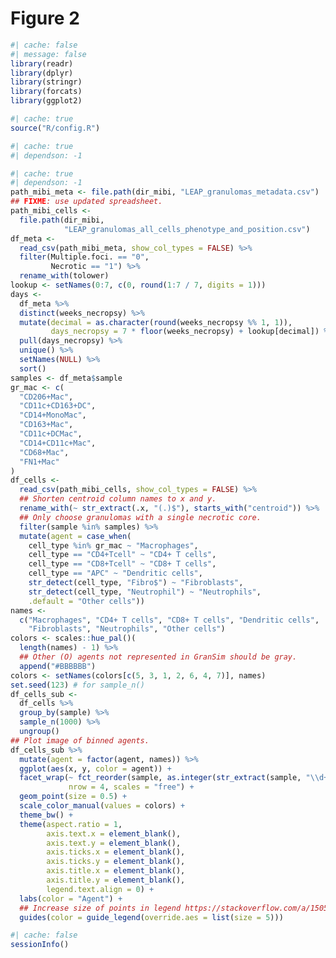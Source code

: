 # Figure 2

```r
#| cache: false
#| message: false
library(readr)
library(dplyr)
library(stringr)
library(forcats)
library(ggplot2)
```

```r
#| cache: true
source("R/config.R")
```

```r
#| cache: true
#| dependson: -1
```

```r
#| cache: true
#| dependson: -1
path_mibi_meta <- file.path(dir_mibi, "LEAP_granulomas_metadata.csv")
## FIXME: use updated spreadsheet.
path_mibi_cells <-
  file.path(dir_mibi,
            "LEAP_granulomas_all_cells_phenotype_and_position.csv")
df_meta <-
  read_csv(path_mibi_meta, show_col_types = FALSE) %>%
  filter(Multiple.foci. == "0",
         Necrotic == "1") %>%
  rename_with(tolower)
lookup <- setNames(0:7, c(0, round(1:7 / 7, digits = 1)))
days <-
  df_meta %>%
  distinct(weeks_necropsy) %>%
  mutate(decimal = as.character(round(weeks_necropsy %% 1, 1)),
         days_necropsy = 7 * floor(weeks_necropsy) + lookup[decimal]) %>%
  pull(days_necropsy) %>%
  unique() %>%
  setNames(NULL) %>%
  sort()
samples <- df_meta$sample
gr_mac <- c(
  "CD206+Mac",
  "CD11c+CD163+DC",
  "CD14+MonoMac",
  "CD163+Mac",
  "CD11c+DCMac",
  "CD14+CD11c+Mac",
  "CD68+Mac",
  "FN1+Mac"
)
df_cells <-
  read_csv(path_mibi_cells, show_col_types = FALSE) %>%
  ## Shorten centroid column names to x and y.
  rename_with(~ str_extract(.x, "(.)$"), starts_with("centroid")) %>%
  ## Only choose granulomas with a single necrotic core.
  filter(sample %in% samples) %>%
  mutate(agent = case_when(
    cell_type %in% gr_mac ~ "Macrophages",
    cell_type == "CD4+Tcell" ~ "CD4+ T cells",
    cell_type == "CD8+Tcell" ~ "CD8+ T cells",
    cell_type == "APC" ~ "Dendritic cells",
    str_detect(cell_type, "Fibro$") ~ "Fibroblasts",
    str_detect(cell_type, "Neutrophil") ~ "Neutrophils",
    .default = "Other cells"))
names <-
  c("Macrophages", "CD4+ T cells", "CD8+ T cells", "Dendritic cells",
    "Fibroblasts", "Neutrophils", "Other cells")
colors <- scales::hue_pal()(
  length(names) - 1) %>%
  ## Other (O) agents not represented in GranSim should be gray.
  append("#BBBBBB")
colors <- setNames(colors[c(5, 3, 1, 2, 6, 4, 7)], names)
set.seed(123) # for sample_n()
df_cells_sub <-
  df_cells %>%
  group_by(sample) %>%
  sample_n(1000) %>%
  ungroup()
## Plot image of binned agents.
df_cells_sub %>%
  mutate(agent = factor(agent, names)) %>%
  ggplot(aes(x, y, color = agent)) +
  facet_wrap(~ fct_reorder(sample, as.integer(str_extract(sample, "\\d+"))),
             nrow = 4, scales = "free") +
  geom_point(size = 0.5) +
  scale_color_manual(values = colors) +
  theme_bw() +
  theme(aspect.ratio = 1,
        axis.text.x = element_blank(),
        axis.text.y = element_blank(),
        axis.ticks.x = element_blank(),
        axis.ticks.y = element_blank(),
        axis.title.x = element_blank(),
        axis.title.y = element_blank(),
        legend.text.align = 0) +
  labs(color = "Agent") +
  ## Increase size of points in legend https://stackoverflow.com/a/15059196
  guides(color = guide_legend(override.aes = list(size = 5)))
```

```r
#| cache: false
sessionInfo()
```
